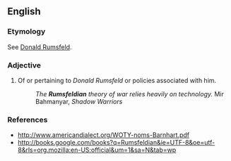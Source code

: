 ==English==

===Etymology===
See [[w:Donald Rumsfeld|Donald Rumsfeld]].

===Adjective===
{{en-adj}}

# Of or pertaining to ''Donald Rumsfeld'' or policies associated with him.
#: ''The '''Rumsfeldian''' theory of war relies heavily on technology.'' Mir Bahmanyar, ''Shadow Warriors''

===References===
*http://www.americandialect.org/WOTY-noms-Barnhart.pdf
*http://books.google.com/books?q=Rumsfeldian&ie=UTF-8&oe=utf-8&rls=org.mozilla:en-US:official&um=1&sa=N&tab=wp